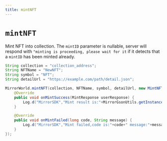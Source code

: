 ```yaml
---
title: mintNFT
---
```


# `mintNFT`
Mint NFT into collection. The `mintID` parameter is nullable, server will respond with `"minting is proceeding, please wait for it` if it detects that a `mintID` has been minted already.

```java
String collection = "collection_address";
String NFTName = "NewNFT";
String symbol = "NFT";
String detailUrl = "https://example.com/path/detail.json";

MirrorWorld.mintNFT(collection, NFTName, symbol, detailUrl, new MintNFTListener() {
    @Override
    public void onMintSuccess(MintResponse userResponse) {
        Log.d("MirrorSDK","Mint result is:"+MirrorGsonUtils.getInstance().toJson(userResponse));
    }

    @Override
    public void onMintFailed(long code, String message) {
        Log.d("MirrorSDK","Mint failed,code is:"+code+" message:"+message);
    }
});
```